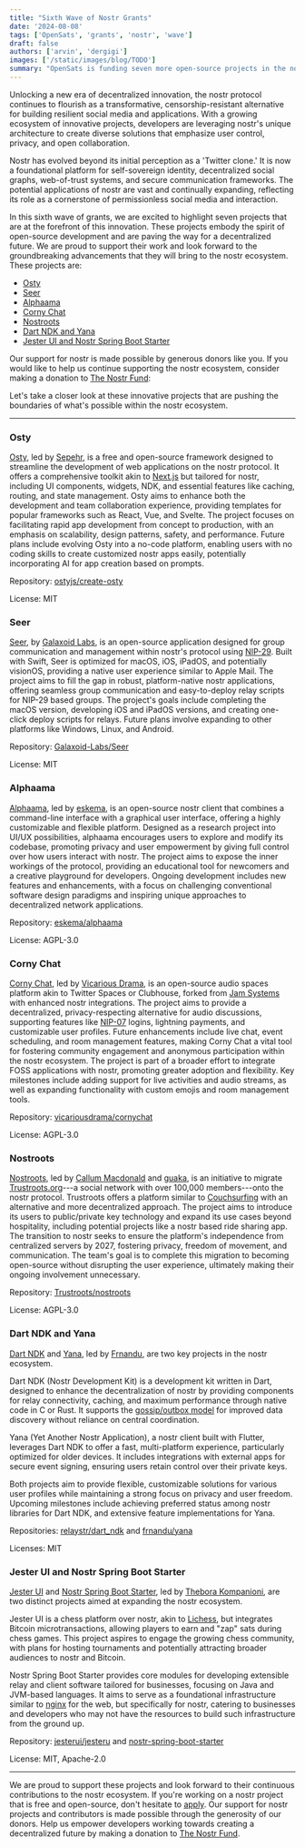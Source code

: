 ```yaml
---
title: "Sixth Wave of Nostr Grants"
date: '2024-08-08'
tags: ['OpenSats', 'grants', 'nostr', 'wave']
draft: false
authors: ['arvin', 'dergigi']
images: ['/static/images/blog/TODO']
summary: "OpenSats is funding seven more open-source projects in the nostr ecosystem."
---
```


Unlocking a new era of decentralized innovation, the nostr protocol continues to
flourish as a transformative, censorship-resistant alternative for building
resilient social media and applications. With a growing ecosystem of innovative
projects, developers are leveraging nostr's unique architecture to create
diverse solutions that emphasize user control, privacy, and open collaboration.

Nostr has evolved beyond its initial perception as a 'Twitter clone.' It is now
a foundational platform for self-sovereign identity, decentralized social
graphs, web-of-trust systems, and secure communication frameworks. The potential
applications of nostr are vast and continually expanding, reflecting its role as
a cornerstone of permissionless social media and interaction.

In this sixth wave of grants, we are excited to highlight seven projects that
are at the forefront of this innovation. These projects embody the spirit of
open-source development and are paving the way for a decentralized future. We
are proud to support their work and look forward to the groundbreaking
advancements that they will bring to the nostr ecosystem. These projects are:

- [Osty](#osty)
- [Seer](#seer)
- [Alphaama](#alphaama)
- [Corny Chat](#corny-chat)
- [Nostroots](#nostroots)
- [Dart NDK and Yana](#dart-ndk-and-yana)
- [Jester UI and Nostr Spring Boot
  Starter](#jester-ui-and-nostr-spring-boot-starter)

Our support for nostr is made possible by generous donors like you. If you would
like to help us continue supporting the nostr ecosystem, consider making a
donation to [The Nostr Fund](/funds/nostr):

<center>
    <DonateToNostrFundButton/>
</center>

Let's take a closer look at these innovative projects that are pushing the
boundaries of what's possible within the nostr ecosystem.

---

### Osty

[Osty](https://osty.dev/), led by [Sepehr](https://github.com/sepehr-safari), is
a free and open-source framework designed to streamline the development of web
applications on the nostr protocol. It offers a comprehensive toolkit akin to
[Next.js](https://nextjs.org/) but tailored for nostr, including UI components,
widgets, NDK, and essential features like caching, routing, and state
management. Osty aims to enhance both the development and team collaboration
experience, providing templates for popular frameworks such as React, Vue, and
Svelte. The project focuses on facilitating rapid app development from concept
to production, with an emphasis on scalability, design patterns, safety, and
performance. Future plans include evolving Osty into a no-code platform,
enabling users with no coding skills to create customized nostr apps easily,
potentially incorporating AI for app creation based on prompts.

Repository: [ostyjs/create-osty](https://github.com/ostyjs/create-osty/)

License: MIT

### Seer

[Seer](https://github.com/Galaxoid-Labs/Seer#), by [Galaxoid
Labs](https://github.com/Galaxoid-Labs), is an open-source application designed
for group communication and management within nostr's protocol using
[NIP-29](https://github.com/nostr-protocol/nips/blob/master/29.md). Built with
Swift, Seer is optimized for macOS, iOS, iPadOS, and potentially visionOS,
providing a native user experience similar to Apple Mail. The project aims to
fill the gap in robust, platform-native nostr applications, offering seamless
group communication and easy-to-deploy relay scripts for NIP-29 based groups.
The project's goals include completing the macOS version, developing iOS and
iPadOS versions, and creating one-click deploy scripts for relays. Future plans
involve expanding to other platforms like Windows, Linux, and Android.

Repository: [Galaxoid-Labs/Seer](https://github.com/Galaxoid-Labs/Seer)

License: MIT

### Alphaama

[Alphaama](https://alphaama.com/), led by [eskema](https://tiago.balas.pt/), is
an open-source nostr client that combines a command-line interface with a
graphical user interface, offering a highly customizable and flexible platform.
Designed as a research project into UI/UX possibilities, alphaama encourages
users to explore and modify its codebase, promoting privacy and user empowerment
by giving full control over how users interact with nostr. The project aims to
expose the inner workings of the protocol, providing an educational tool for
newcomers and a creative playground for developers. Ongoing development includes
new features and enhancements, with a focus on challenging conventional software
design paradigms and inspiring unique approaches to decentralized network
applications.

Repository: [eskema/alphaama](https://github.com/eskema/alphaama)

License: AGPL-3.0

### Corny Chat

[Corny Chat](https://cornychat.com/), led by [Vicarious
Drama](https://github.com/vicariousdrama), is an open-source audio spaces
platform akin to Twitter Spaces or Clubhouse, forked from [Jam
Systems](https://github.com/jam-systems/jam) with enhanced nostr integrations.
The project aims to provide a decentralized, privacy-respecting alternative for
audio discussions, supporting features like
[NIP-07](https://github.com/nostr-protocol/nips/blob/master/07.md) logins,
lightning payments, and customizable user profiles. Future enhancements include
live chat, event scheduling, and room management features, making Corny Chat a
vital tool for fostering community engagement and anonymous participation within
the nostr ecosystem. The project is part of a broader effort to integrate FOSS
applications with nostr, promoting greater adoption and flexibility. Key
milestones include adding support for live activities and audio streams, as well
as expanding functionality with custom emojis and room management tools.

Repository:
[vicariousdrama/cornychat](https://github.com/vicariousdrama/cornychat)

License: AGPL-3.0

### Nostroots

[Nostroots](https://trustroots.github.io/nostroots/), led by [Callum
Macdonald](https://github.com/chmac) and [guaka](https://github.com/guaka), is
an initiative to migrate [Trustroots.org](http://trustroots.org)---a social
network with over 100,000 members---onto the nostr protocol. Trustroots offers a
platform similar to
[Couchsurfing](https://about.couchsurfing.com/about/how-it-works/) with an
alternative and more decentralized approach. The project aims to introduce its
users to public/private key technology and expand its use cases beyond
hospitality, including potential projects like a nostr based ride sharing app.
The transition to nostr seeks to ensure the platform's independence from
centralized servers by 2027, fostering privacy, freedom of movement, and
communication. The team's goal is to complete this migration to becoming
open-source without disrupting the user experience, ultimately making their
ongoing involvement unnecessary.

Repository: [Trustroots/nostroots](https://github.com/Trustroots/nostroots)

License: AGPL-3.0

### Dart NDK and Yana

[Dart NDK](https://pub.dev/packages/dart_ndk) and [Yana](https://yana.do/), led
by [Frnandu](https://github.com/frnandu/), are two key projects in the nostr
ecosystem.

Dart NDK (Nostr Development Kit) is a development kit written in Dart, designed
to enhance the decentralization of nostr by providing components for relay
connectivity, caching, and maximum performance through native code in C or Rust.
It supports the [gossip/outbox
model](https://github.com/frnandu/yana/blob/master/GOSSIP.md) for improved data
discovery without reliance on central coordination.

Yana (Yet Another Nostr Application), a nostr client built with Flutter,
leverages Dart NDK to offer a fast, multi-platform experience, particularly
optimized for older devices. It includes integrations with external apps for
secure event signing, ensuring users retain control over their private keys.

Both projects aim to provide flexible, customizable solutions for various user
profiles while maintaining a strong focus on privacy and user freedom. Upcoming
milestones include achieving preferred status among nostr libraries for Dart
NDK, and extensive feature implementations for Yana.

Repositories: [relaystr/dart_ndk](https://github.com/relaystr/dart_ndk) and
[frnandu/yana](https://github.com/frnandu/yana)

Licenses: MIT

### Jester UI and Nostr Spring Boot Starter

[Jester UI](https://jesterui.github.io/) and [Nostr Spring Boot
Starter](https://github.com/theborakompanioni/nostr-spring-boot-starter#), led
by [Thebora Kompanioni](https://github.com/theborakompanioni), are two distinct
projects aimed at expanding the nostr ecosystem.

Jester UI is a chess platform over nostr, akin to
[Lichess](https://lichess.org/), but integrates Bitcoin microtransactions,
allowing players to earn and "zap" sats during chess games. This project aspires
to engage the growing chess community, with plans for hosting tournaments and
potentially attracting broader audiences to nostr and Bitcoin.

Nostr Spring Boot Starter provides core modules for developing extensible relay
and client software tailored for businesses, focusing on Java and JVM-based
languages. It aims to serve as a foundational infrastructure similar to
[nginx](https://nginx.org/en/) for the web, but specifically for nostr, catering
to businesses and developers who may not have the resources to build such
infrastructure from the ground up.

Repository: [jesterui/jesteru](https://github.com/jesterui/jesterui) and
[nostr-spring-boot-starter](https://github.com/theborakompanioni/nostr-spring-boot-starter)

License: MIT, Apache-2.0

---

We are proud to support these projects and look forward to their continuous
contributions to the nostr ecosystem. If you're working on a nostr project that
is free and open-source, don't hesitate to [apply](/apply). Our support for
nostr projects and contributors is made possible through the generosity of our
donors. Help us empower developers working towards creating a decentralized
future by making a donation to [The Nostr Fund](/funds/nostr).

<center>
    <DonateToNostrFundButton/>
</center>
